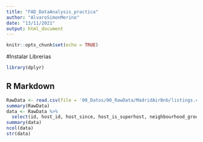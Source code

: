 ```yaml
---
title: "FAD_DataAnalysis_practica"
author: "AlvaroSimonMerino"
date: "13/11/2021"
output: html_document
---
```


```r
knitr::opts_chunk$set(echo = TRUE)
```

#Instalar Librerias

```r
library(dplyr)
```


## R Markdown

```r
RawData <- read.csv(file = '00_Datos/00_RawData/MadridAirBnb/listings.csv')
summary(RawData)
data <- RawData %>%
  select(id, host_id, host_since, host_is_superhost, neighbourhood_group_cleansed, property_type, room_type, accommodates, bedrooms, price, minimum_nights, minimum_nights_avg_ntm, maximum_nights_avg_ntm, availability_365, review_scores_rating, review_scores_accuracy, review_scores_cleanliness, review_scores_checkin, review_scores_communication, review_scores_location, review_scores_value, reviews_per_month)
summary(data)
ncol(data)
str(data)
```



